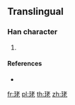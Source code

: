 {{character info/new}}
==Translingual==

===Han character===
{{Han char|rn=96|rad=玉|as=06|sn=10|four=|canj=MGJKP|ids=⿰𤣩老}}

# {{defn|Han|sort=玉06}}

====References====
* {{Han ref|kx=0732.021|dkj=20982|hdz=21109.120|uh=73EF|ud=29679}}

[[fr:珯]]
[[pl:珯]]
[[th:珯]]
[[zh:珯]]